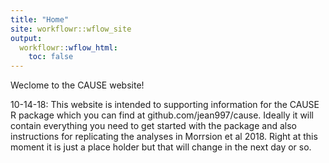 ```yaml
---
title: "Home"
site: workflowr::wflow_site
output:
  workflowr::wflow_html:
    toc: false
---
```


Weclome to the CAUSE website!

10-14-18: This website is intended to supporting information for the CAUSE R package which you can find at github.com/jean997/cause. Ideally it will contain everything you need to get started with the package and also instructions for replicating the analyses in Morrsion et al 2018. Right at this moment it is just a place holder but that will change in the next day or so. 
